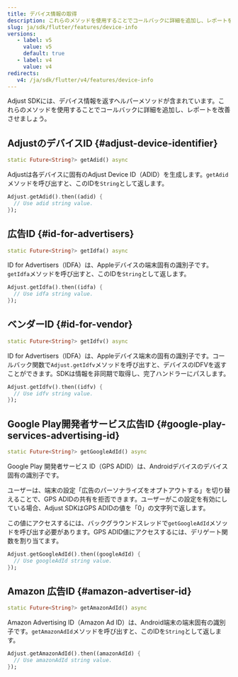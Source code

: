 ```yaml
---
title: デバイス情報の取得
description: これらのメソッドを使用することでコールバックに詳細を追加し、レポートを改善させましょう。
slug: ja/sdk/flutter/features/device-info
versions:
   - label: v5
     value: v5
     default: true
   - label: v4
     value: v4
redirects:
   v4: /ja/sdk/flutter/v4/features/device-info
---
```


Adjust SDKには、デバイス情報を返すヘルパーメソッドが含まれています。これらのメソッドを使用することでコールバックに詳細を追加し、レポートを改善させましょう。

## AdjustのデバイスID {#adjust-device-identifier}

<CodeBlock title="メソッドシグネチャー">

```dart
static Future<String?> getAdid() async
```

</CodeBlock>

Adjustは各デバイスに固有のAdjust Device ID（ADID）を生成します。`getAdid`メソッドを呼び出すと、このIDを`String`として返します。

```dart
Adjust.getAdid().then((adid) {
  // Use adid string value.
});
```

## 広告ID {#id-for-advertisers}

<CodeBlock title="メソッドシグネチャー">

```dart
static Future<String?> getIdfa() async
```

</CodeBlock>

ID for Advertisers（IDFA）は、Appleデバイスの端末固有の識別子です。`getIdfa`メソッドを呼び出すと、このIDを`String`として返します。

```dart
Adjust.getIdfa().then((idfa) {
  // Use idfa string value.
});
```

## ベンダーID {#id-for-vendor}

<CodeBlock title="メソッドシグネチャー">

```dart
static Future<String?> getIdfv() async
```

</CodeBlock>

ID for Advertisers（IDFA）は、Appleデバイス端末の固有の識別子です。コールバック関数で`Adjust.getIdfv`メソッドを呼び出すと、デバイスのIDFVを返すことができます。SDKは情報を非同期で取得し、完了ハンドラーにパスします。

```dart
Adjust.getIdfv().then((idfv) {
  // Use idfv string value.
});
```

## Google Play開発者サービス広告ID {#google-play-services-advertising-id}

<CodeBlock title="メソッドシグネチャー">

```dart
static Future<String?> getGoogleAdId() async
```

</CodeBlock>

Google Play 開発者サービス ID（GPS ADID）は、Androidデバイスのデバイス固有の識別子です。

ユーザーは、端末の設定「広告のパーソナライズをオプトアウトする」を切り替えることで、GPS ADIDの共有を拒否できます。ユーザーがこの設定を有効にしている場合、Adjust SDKはGPS ADIDの値を「0」の文字列で返します。

この値にアクセスするには、バックグラウンドスレッドで`getGoogleAdId`メソッドを呼び出す必要があります。GPS ADID値にアクセスするには、デリゲート関数を割り当てます。

```dart
Adjust.getGoogleAdId().then((googleAdId) {
  // Use googleAdId string value.
});
```

## Amazon 広告ID {#amazon-advertiser-id}

<CodeBlock title="メソッドシグネチャー">

```dart
static Future<String?> getAmazonAdId() async
```

</CodeBlock>

Amazon Advertising ID（Amazon Ad ID）は、Android端末の端末固有の識別子です。`getAmazonAdId`メソッドを呼び出すと、このIDを`String`として返します。

```dart
Adjust.getAmazonAdId().then((amazonAdId) {
  // Use amazonAdId string value.
});
```
